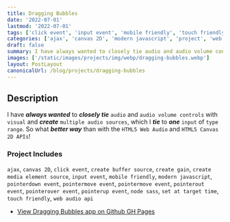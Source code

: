 ```yaml
---
title: Dragging Bubbles
date: '2022-07-01'
lastmod: '2022-07-01'
tags: ['click event', 'input event', 'mobile friendly', 'touch friendly']
categories: ['ajax', 'canvas 2D', 'modern javascript', 'project', 'web audio api']
draft: false
summary: I have always wanted to closely tie audio and audio volume controls with visual and create multiple audio sources, which I tie to one input of type range. So what better way than with the HTML5 Web Audio and HTML5 Canvas 2D APIs!
images: ['/static/images/projects/img/webp/dragging-bubbles.webp']
layout: PostLayout
canonicalUrl: /blog/projects/dragging-bubbles
---
```


## Description

I have **_always wanted_** to **_closely tie_** `audio` and `audio volume controls` with `visual` and **_create_** `multiple audio sources`, which I **_tie_** to **_one_** `input` of `type range`. So what **_better way_** than with the `HTML5 Web Audio` and `HTML5 Canvas 2D APIs`!

### Project Includes

`ajax`, `canvas 2D`, `click event`, `create buffer source`, `create gain`, `create media element source`, `input event`, `mobile friendly`, `modern javascript`, `pointerdown event`, `pointermove event`, `pointermove event`, `pointerout event`, `pointerover event`, `pointerup event`, `node sass`, `set at target time`, `touch friendly`, `web audio api`

- [View Dragging Bubbles app on Github GH Pages](https://interglobalmedia.github.io/dragging-bubbles/)
